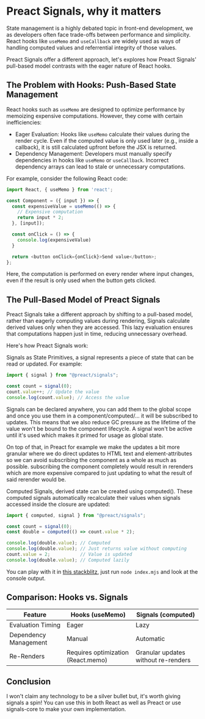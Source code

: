 
<CodeTheme />
<SEO
  title={documentProps.title}
  description={documentProps.description}
  keywords={documentProps.tags}
  image={documentProps.image}
  url={documentProps.path}
/>


# Preact Signals, why it matters

State management is a highly debated topic in front-end development, we as developers often face trade-offs
between performance and simplicity. React hooks like `useMemo` and `useCallback` are widely used as ways
of handling computed values and referrential integrity of those values.

Preact Signals offer a different approach, let's explores how Preact Signals' pull-based model
contrasts with the eager nature of React hooks.

## The Problem with Hooks: Push-Based State Management

React hooks such as `useMemo` are designed to optimize performance by memoizing expensive computations. However, they come with certain inefficiencies:

- Eager Evaluation: Hooks like `useMemo` calculate their values during the render cycle. Even if the computed value is only used later (e.g., inside a callback), it is still calculated upfront before the JSX is returned.
- Dependency Management: Developers must manually specify dependencies in hooks like `useMemo` or `useCallback`. Incorrect dependency arrays can lead to stale or unnecessary computations.

For example, consider the following React code:

```javascript
import React, { useMemo } from 'react';

const Component = ({ input }) => {
  const expensiveValue = useMemo(() => {
    // Expensive computation
    return input * 2;
  }, [input]);

  const onClick = () => {
    console.log(expensiveValue)
  }

  return <button onClick={onClick}>Send value</button>;
};
```

Here, the computation is performed on every render where input changes, even if the result is only used when the button
gets clicked.

## The Pull-Based Model of Preact Signals

Preact Signals take a different approach by shifting to a pull-based model, rather than eagerly computing values during rendering,
Signals calculate derived values only when they are accessed. This lazy evaluation ensures that computations happen just in time,
reducing unnecessary overhead.

Here's how Preact Signals work:

Signals as State Primitives, a signal represents a piece of state that can be read or updated. For example:

```javascript
import { signal } from "@preact/signals";

const count = signal(0);
count.value++; // Update the value
console.log(count.value); // Access the value
```

Signals can be declared anywhere, you can add them to the global scope and once you use them in a component/computed/...
it will be subscribed to updates. This means that we also reduce GC pressure as the lifetime of the value won't be bound
to the component lifecycle. A signal won't be active until it's used which makes it primed for usage as global state.

On top of that, in Preact for example we make the updates a bit more granular where we do direct updates to HTML text
and element-attributes so we can avoid subscribing the component as a whole as much as possible. subscribing
the component completely would result in rerenders which are more expensive compared to just updating to what
the result of said rerender would be.

Computed Signals, derived state can be created using computed(). These computed signals automatically recalculate
their values when signals accessed inside the closure are updated:

```javascript
import { computed, signal } from "@preact/signals";

const count = signal(0);
const double = computed(() => count.value * 2);

console.log(double.value); // Computed
console.log(double.value); // Just returns value without computing
count.value = 2;           // Value is updated
console.log(double.value); // Computed lazily
```

You can play with it in [this stackblitz](https://stackblitz.com/edit/stackblitz-starters-fx2kzp1j?file=index.mjs), just run
`node index.mjs` and look at the console output.

## Comparison: Hooks vs. Signals

| Feature | Hooks (useMemo) | Signals (computed) |
|---|---|---|
| Evaluation Timing  | Eager  | Lazy  |
|  Dependency Management | Manual  | Automatic  |
| Re-Renders  | Requires optimization (React.memo)  | Granular updates without re-renders  |

## Conclusion

I won't claim any technology to be a silver bullet but, it's worth giving signals a spin! You
can use this in both React as well as Preact or use signals-core to make your own implementation.
